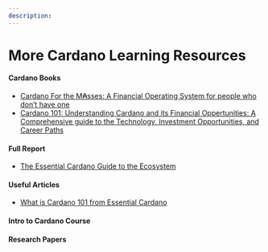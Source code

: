 ```yaml
---
description: 
---
```


# More Cardano Learning Resources

#### Cardano Books
- [Cardano For the M₳sses: A Financial Operating System for people who don’t have one](https://www.amazon.com/dp/B0B912X5G6)
- [Cardano 101: Understanding Cardano and its Financial Oppertunities: A Comprehensive guide to the Technology, Investment Opportunities, and Career Paths](https://www.amazon.com/dp/B0C524H491)

#### Full Report
- [The Essential Cardano Guide to the Ecosystem](https://landing.essentialcardano.io/guide-to-the-ecosystem)

#### Useful Articles
- [What is Cardano 101 from Essential Cardano](https://www.essentialcardano.io/article/what-is-cardano-cardano-101)

#### Intro to Cardano Course
#### Research Papers



